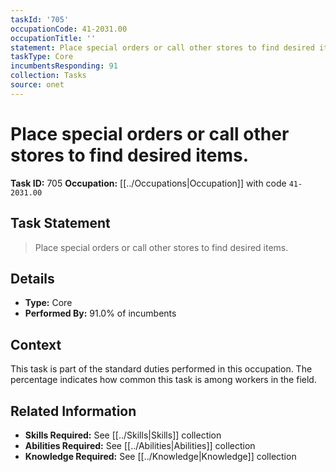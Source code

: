 ```yaml
---
taskId: '705'
occupationCode: 41-2031.00
occupationTitle: ''
statement: Place special orders or call other stores to find desired items.
taskType: Core
incumbentsResponding: 91
collection: Tasks
source: onet
---
```

# Place special orders or call other stores to find desired items.

**Task ID:** 705
**Occupation:** [[../Occupations|Occupation]] with code `41-2031.00`

## Task Statement

> Place special orders or call other stores to find desired items.

## Details

- **Type:** Core
- **Performed By:** 91.0% of incumbents

## Context

This task is part of the standard duties performed in this occupation. The percentage indicates how common this task is among workers in the field.

## Related Information

- **Skills Required:** See [[../Skills|Skills]] collection
- **Abilities Required:** See [[../Abilities|Abilities]] collection
- **Knowledge Required:** See [[../Knowledge|Knowledge]] collection
